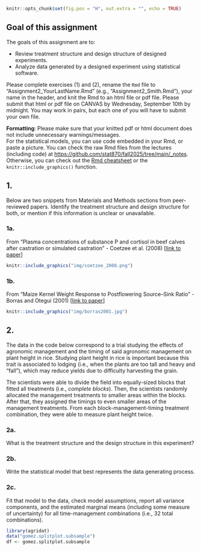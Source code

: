 ```r
knitr::opts_chunk$set(fig.pos = "H", out.extra = "", echo = TRUE)
```

## Goal of this assignment  

The goals of this assignment are to: 

- Review treatment structure and design structure of designed experiments.  
- Analyze data generated by a designed experiment using statistical software. 

Please complete exercises (1) and (2), rename the `Rmd` file to "Assignment2_YourLastName.Rmd" (e.g., "Assignment2_Smith.Rmd"), your name in the header, and knit the Rmd to an html file or pdf file. Please submit that html or pdf file on CANVAS by Wednesday, September 10th by midnight. You may work in pairs, but each one of you will have to submit your own file. 

**Formatting**: Please make sure that your knitted pdf or html document does not include unnecessary warnings/messages.  
For the statistical models, you can use \LaTeX code embedded in your Rmd, or paste a picture. You can check the raw Rmd files from the lectures (including \LaTeX code) at [https://github.com/stat870/fall2025/tree/main/_notes](https://github.com/stat870/fall2025/tree/main/_notes). Otherwise, you can check out the [Rmd cheatsheet](https://rstudio.github.io/cheatsheets/html/rmarkdown.html) or the `knitr::include_graphics()` function. 

## 1. 

Below are two snippets from Materials and Methods sections from peer-reviewed papers. Identify the treatment structure and design structure for both, or mention if this information is unclear or unavailable. 

### 1a. 

From "Plasma concentrations of substance P and cortisol in beef calves after castration or simulated castration" - Coetzee et al. (2008) [[link to paper](https://avmajournals.avma.org/view/journals/ajvr/69/6/ajvr.69.6.751.xml)] 

```r
knitr::include_graphics("img/coetzee_2008.png")
```

### 1b. 

From "Maize Kernel Weight Response to Postflowering Source–Sink Ratio" - Borras and Otegui (2001) [[link to paper](https://acsess.onlinelibrary.wiley.com/doi/abs/10.2135/cropsci2001.1816)]

```r
knitr::include_graphics("img/borras2001.jpg")
```

## 2. 

The data in the code below correspond to a trial studying the effects of agronomic management and the timing of said agronomic management on plant height in rice. 
Studying plant height in rice is important because this trait is associated to lodging (i.e., when the plants are too tall and heavy and "fall"), which may reduce yields due to difficulty harvesting the grain. 

The scientists were able to divide the field into equally-sized blocks that fitted all treatments (i.e., *complete blocks*). 
Then, the scientists randomly allocated the management treatments to smaller areas within the blocks. 
After that, they assigned the timings to even smaller areas of the management treatments. 
From each block-management-timing treatment combination, they were able to measure plant height twice. 

### 2a. 

What is the treatment structure and the design structure in this experiment? 

### 2b. 

Write the statistical model that best represents the data generating process. 

### 2c. 

Fit that model to the data, check model assumptions, report all variance components, and the estimated marginal means (including some measure of uncertainty) for all time-management combinations (i.e., 32 total combinations). 

```r
library(agridat)
data("gomez.splitplot.subsample")
df <- gomez.splitplot.subsample
```




